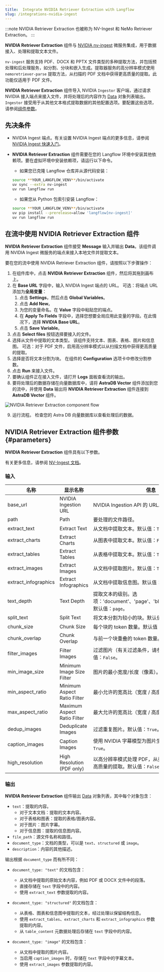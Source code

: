 ```yaml
---
title:  Integrate NVIDIA Retriever Extraction with Langflow
slug: /integrations-nvidia-ingest
---
```


:::note
NVIDIA Retriever Extraction 也被称为 NV-Ingest 和 NeMo Retriever Extraction。
:::

**NVIDIA Retriever Extraction** 组件与 [NVIDIA nv-ingest](https://github.com/NVIDIA/nv-ingest) 微服务集成，用于数据接入、处理和提取文本文件。

`nv-ingest` 服务支持 PDF、DOCX 和 PPTX 文件类型的多种提取方法，并包括预处理和后处理服务，如分割、分块和嵌入生成。提取器服务的高分辨率模式使用 `nemoretriever-parse` 提取方法，从扫描的 PDF 文档中获得更高质量的提取。此功能仅适用于 PDF 文件。

**NVIDIA Retriever Extraction** 组件导入 NVIDIA `Ingestor` 客户端，通过请求 NVIDIA 接入端点来接入文件，并将处理后的内容作为 [Data](/data-types#data) 对象列表输出。`Ingestor` 接受用于从其他文本格式提取数据的其他配置选项。要配置这些选项，请参阅[组件参数](/integrations-nvidia-ingest#parameters)。

## 先决条件

* NVIDIA Ingest 端点。有关设置 NVIDIA Ingest 端点的更多信息，请参阅 [NVIDIA Ingest 快速入门](https://github.com/NVIDIA/nv-ingest?tab=readme-ov-file#quickstart)。

* **NVIDIA Retriever Extraction** 组件需要在您的 Langflow 环境中安装其他依赖项。要在虚拟环境中安装依赖项，请运行以下命令。

  * 如果您已克隆 Langflow 仓库并从源代码安装：
  ```bash
  source **YOUR_LANGFLOW_VENV**/bin/activate
  uv sync --extra nv-ingest
  uv run langflow run
  ```

  * 如果您从 Python 包索引安装 Langflow：
  ```bash
  source **YOUR_LANGFLOW_VENV**/bin/activate
  uv pip install --prerelease=allow 'langflow[nv-ingest]'
  uv run langflow run
  ```

## 在流中使用 NVIDIA Retriever Extraction 组件

**NVIDIA Retriever Extraction** 组件接受 **Message** 输入并输出 **Data**。该组件调用 NVIDIA Ingest 微服务的端点来接入本地文件并提取文本。

要在您的流中使用 NVIDIA Retriever Extraction 组件，请按照以下步骤操作：
1. 在组件库中，点击 **NVIDIA Retriever Extraction** 组件，然后将其拖到画布上。
2. 在 **Base URL** 字段中，输入 NVIDIA Ingest 端点的 URL。
可选：将端点 URL 添加为**全局变量**：
    1. 点击 **Settings**，然后点击 **Global Variables**。
    2. 点击 **Add New**。
    3. 为您的变量命名。在 **Value** 字段中粘贴您的端点。
    4. 在 **Apply To Fields** 字段中，选择您想要全局应用此变量的字段。在此情况下，选择 **NVIDIA Base URL**。
    5. 点击 **Save Variable**。
3. 点击 **Select files** 按钮选择要接入的文件。
4. 选择从文件中提取的文本类型。
该组件支持文本、图表、表格、图片和信息图。
可选：对于 PDF 文件，启用高分辨率模式以从扫描文档中获得更高质量的提取。
5. 选择是否将文本分割为块。
在组件的 **Configuration** 选项卡中修改分割参数。
6. 点击 **Run** 来接入文件。
7. 要确认组件正在接入文件，请打开 **Logs** 面板查看流的输出。
8. 要将处理后的数据存储在向量数据库中，请将 **AstraDB Vector** 组件添加到您的流中，并使用 **Data** 输出将 **NVIDIA Retriever Extraction** 组件连接到 **AstraDB Vector** 组件。

![NVIDIA Retriever Extraction component flow](nvidia-component-ingest-astra.png)

9. 运行流程。
检查您的 Astra DB 向量数据库以查看处理后的数据。

## NVIDIA Retriever Extraction 组件参数 {#parameters}

**NVIDIA Retriever Extraction** 组件具有以下参数。

有关更多信息，请参阅 [NV-Ingest 文档](https://nvidia.github.io/nv-ingest/user-guide/)。

### 输入

| 名称 | 显示名称 | 信息 |
|------|--------------|------|
| base_url | NVIDIA Ingestion URL | NVIDIA Ingestion API 的 URL。 |
| path | Path | 要处理的文件路径。 |
| extract_text | Extract Text | 从文档中提取文本。默认值：`True`。 |
| extract_charts | Extract Charts | 从图表中提取文本。默认值：`False`。 |
| extract_tables | Extract Tables | 从表格中提取文本。默认值：`True`。 |
| extract_images | Extract Images | 从文档中提取图片。默认值：`True`。 |
| extract_infographics | Extract Infographics | 从文档中提取信息图。默认值：`False`。 |
| text_depth | Text Depth | 提取文本的级别。选项：'document'、'page'、'block'、'line'、'span'。默认值：`page`。 |
| split_text | Split Text | 将文本分割为较小的块。默认值：`True`。 |
| chunk_size | Chunk Size | 每个块的 token 数量。默认值：`500`。 |
| chunk_overlap | Chunk Overlap | 与前一个块重叠的 token 数量。默认值：`150`。 |
| filter_images | Filter Images | 过滤图片（有关过滤条件，请参阅高级选项）。默认值：`False`。 |
| min_image_size | Minimum Image Size Filter | 图片的最小宽度/长度（像素）。默认值：`128`。 |
| min_aspect_ratio | Minimum Aspect Ratio Filter | 最小允许的宽高比（宽度 / 高度）。默认值：`0.2`。 |
| max_aspect_ratio | Maximum Aspect Ratio Filter | 最大允许的宽高比（宽度 / 高度）。默认值：`5.0`。 |
| dedup_images | Deduplicate Images | 过滤重复图片。默认值：`True`。 |
| caption_images | Caption Images | 使用 NVIDIA 字幕模型为图片生成字幕。默认值：`True`。 |
| high_resolution | High Resolution (PDF only) | 以高分辨率模式处理 PDF，从扫描的 PDF 中获得更高质量的提取。默认值：`False`。 |

### 输出

**NVIDIA Retriever Extraction** 组件输出 [Data](/data-types#data) 对象列表，其中每个对象包含：
- `text`：提取的内容。
  - 对于文本文档：提取的文本内容。
  - 对于表格和图表：提取的表格/图表内容。
  - 对于图片：图片字幕。
  - 对于信息图：提取的信息图内容。
- `file_path`：源文件名称和路径。
- `document_type`：文档的类型，可以是 `text`、`structured` 或 `image`。
- `description`：内容的其他描述。

输出根据 `document_type` 而有所不同：

- `document_type: "text"` 的文档包含：
  - 从文档中提取的原始文本内容，例如 PDF 或 DOCX 文件中的段落。
  - 直接存储在 `text` 字段中的内容。
  - 使用 `extract_text` 参数提取的内容。

- `document_type: "structured"` 的文档包含：
  - 从表格、图表和信息图中提取的文本，经过处理以保留结构信息。
  - 使用 `extract_tables`、`extract_charts` 和 `extract_infographics` 参数提取的内容。
  - 从 `table_content` 元数据处理后存储在 `text` 字段中的内容。

- `document_type: "image"` 的文档包含：
  - 从文档中提取的图片内容。
  - 当启用 `caption_images` 时，存储在 `text` 字段中的字幕文本。
  - 使用 `extract_images` 参数提取的内容。
